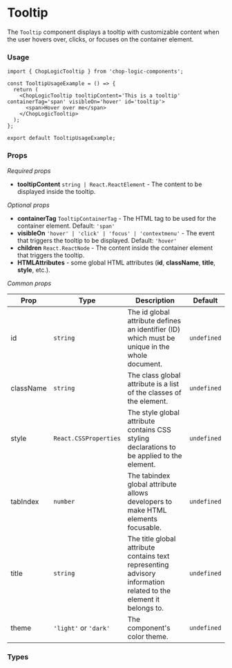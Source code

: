 
<Meta of={Tooltip} title='Tooltip' />

# Tooltip

The `Tooltip` component displays a tooltip with customizable content when the user hovers over, clicks, or focuses on the container element.

<Canvas of={Tooltip.VisibleOnHover} />

### Usage

```tsx
import { ChopLogicTooltip } from 'chop-logic-components';

const TooltipUsageExample = () => {
  return (
    <ChopLogicTooltip tooltipContent='This is a tooltip' containerTag='span' visibleOn='hover' id='tooltip'>
      <span>Hover over me</span>
    </ChopLogicTooltip>
  );
};

export default TooltipUsageExample;
```

### Props

_Required props_

- **tooltipContent** `string | React.ReactElement` - The content to be displayed inside the tooltip.

_Optional props_

- **containerTag** `TooltipContainerTag` - The HTML tag to be used for the container element. Default: `'span'`
- **visibleOn** `'hover' | 'click' | 'focus' | 'contextmenu'` - The event that triggers the tooltip to be displayed. Default: `'hover'`
- **children** `React.ReactNode` - The content inside the container element that triggers the tooltip.
- **HTMLAttributes** - some global HTML attributes (**id**, **className**, **title**, **style**, etc.).

_Common props_

| Prop      | Type                  | Description                                                                                                      | Default     |
| --------- | --------------------- | ---------------------------------------------------------------------------------------------------------------- | ----------- |
| id        | `string`              | The id global attribute defines an identifier (ID) which must be unique in the whole document.                   | `undefined` |
| className | `string`              | The class global attribute is a list of the classes of the element.                                              | `undefined` |
| style     | `React.CSSProperties` | The style global attribute contains CSS styling declarations to be applied to the element.                       | `undefined` |
| tabIndex  | `number`              | The tabindex global attribute allows developers to make HTML elements focusable.                                 | `undefined` |
| title     | `string`              | The title global attribute contains text representing advisory information related to the element it belongs to. | `undefined` |
| theme     | `'light'` or `'dark'` | The component's color theme.                                                                                     | `undefined` |

### Types

```ts
type ChopLogicTooltipProps = PropsWithChildren &
  React.HTMLAttributes<HTMLElement> & {
    tooltipContent: string | React.ReactElement;
    containerTag?: TooltipContainerTag;
    visibleOn?: 'hover' | 'click' | 'focus' | 'contextmenu';
  };
```

```ts
type TooltipContainerTag = 'span' | 'div' | 'p' | 'strong' | 'em';
```
